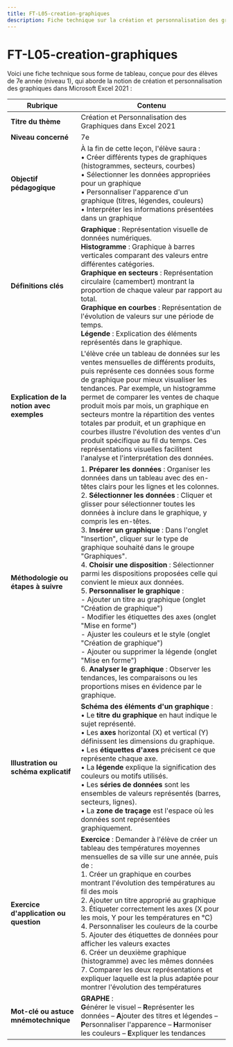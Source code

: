 ```yaml
---
title: FT-L05-creation-graphiques
description: Fiche technique sur la création et personnalisation des graphiques dans Excel 2021
---
```


# FT-L05-creation-graphiques
Voici une fiche technique sous forme de tableau, conçue pour des élèves de 7e année (niveau 1), qui aborde la notion de création et personnalisation des graphiques dans Microsoft Excel 2021 :

| **Rubrique**                                  | **Contenu**                                                                                                                                                                                                                                                                                                                                                                                                                        |
|-----------------------------------------------|-------------------------------------------------------------------------------------------------------------------------------------------------------------------------------------------------------------------------------------------------------------------------------------------------------------------------------------------------------------------------------------------------------------------------------------|
| **Titre du thème**                            | Création et Personnalisation des Graphiques dans Excel 2021                                                                                                                                                                                                                                                                                                                                                                                                         |
| **Niveau concerné**                           | 7e                                                                                                                                                                                                                                                                                                                                                                                                                                  |
| **Objectif pédagogique**                      | À la fin de cette leçon, l'élève saura : <br/>• Créer différents types de graphiques (histogrammes, secteurs, courbes) <br/>• Sélectionner les données appropriées pour un graphique <br/>• Personnaliser l'apparence d'un graphique (titres, légendes, couleurs) <br/>• Interpréter les informations présentées dans un graphique                                                                                                                                                                                                                |
| **Définitions clés**                          | **Graphique** : Représentation visuelle de données numériques. <br/>**Histogramme** : Graphique à barres verticales comparant des valeurs entre différentes catégories. <br/>**Graphique en secteurs** : Représentation circulaire (camembert) montrant la proportion de chaque valeur par rapport au total. <br/>**Graphique en courbes** : Représentation de l'évolution de valeurs sur une période de temps. <br/>**Légende** : Explication des éléments représentés dans le graphique.                                                                                                                                                                          |
| **Explication de la notion avec exemples**    | L'élève crée un tableau de données sur les ventes mensuelles de différents produits, puis représente ces données sous forme de graphique pour mieux visualiser les tendances. Par exemple, un histogramme permet de comparer les ventes de chaque produit mois par mois, un graphique en secteurs montre la répartition des ventes totales par produit, et un graphique en courbes illustre l'évolution des ventes d'un produit spécifique au fil du temps. Ces représentations visuelles facilitent l'analyse et l'interprétation des données.                                                                                                                       |
| **Méthodologie ou étapes à suivre**           | 1. **Préparer les données** : Organiser les données dans un tableau avec des en-têtes clairs pour les lignes et les colonnes.<br/>2. **Sélectionner les données** : Cliquer et glisser pour sélectionner toutes les données à inclure dans le graphique, y compris les en-têtes.<br/>3. **Insérer un graphique** : Dans l'onglet "Insertion", cliquer sur le type de graphique souhaité dans le groupe "Graphiques".<br/>4. **Choisir une disposition** : Sélectionner parmi les dispositions proposées celle qui convient le mieux aux données.<br/>5. **Personnaliser le graphique** : <br/>   - Ajouter un titre au graphique (onglet "Création de graphique") <br/>   - Modifier les étiquettes des axes (onglet "Mise en forme") <br/>   - Ajuster les couleurs et le style (onglet "Création de graphique") <br/>   - Ajouter ou supprimer la légende (onglet "Mise en forme")<br/>6. **Analyser le graphique** : Observer les tendances, les comparaisons ou les proportions mises en évidence par le graphique. |
| **Illustration ou schéma explicatif**         | **Schéma des éléments d'un graphique** : <br/>• Le **titre du graphique** en haut indique le sujet représenté. <br/>• Les **axes** horizontal (X) et vertical (Y) définissent les dimensions du graphique. <br/>• Les **étiquettes d'axes** précisent ce que représente chaque axe. <br/>• La **légende** explique la signification des couleurs ou motifs utilisés. <br/>• Les **séries de données** sont les ensembles de valeurs représentés (barres, secteurs, lignes). <br/>• La **zone de traçage** est l'espace où les données sont représentées graphiquement.                                                                                   |
| **Exercice d'application ou question**        | **Exercice** : Demander à l'élève de créer un tableau des températures moyennes mensuelles de sa ville sur une année, puis de : <br/>1. Créer un graphique en courbes montrant l'évolution des températures au fil des mois <br/>2. Ajouter un titre approprié au graphique <br/>3. Étiqueter correctement les axes (X pour les mois, Y pour les températures en °C) <br/>4. Personnaliser les couleurs de la courbe <br/>5. Ajouter des étiquettes de données pour afficher les valeurs exactes <br/>6. Créer un deuxième graphique (histogramme) avec les mêmes données <br/>7. Comparer les deux représentations et expliquer laquelle est la plus adaptée pour montrer l'évolution des températures                                                                                                                    |
| **Mot-clé ou astuce mnémotechnique**          | **GRAPHE** : <br/>**G**énérer le visuel – **R**eprésenter les données – **A**jouter des titres et légendes – **P**ersonnaliser l'apparence – **H**armoniser les couleurs – **E**xpliquer les tendances                                                                                                                                                                                                                                                                                                                           |